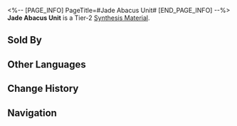 <%-- [PAGE_INFO]
PageTitle=#Jade Abacus Unit#
[END_PAGE_INFO] --%>
{{Item Infobox
|title       = Jade Abacus Unit
|id          = 181011
|image       = Item Jade Abacus Unit.png
|type        = 
|invCategory = Other Materials
|rarity      = 2
|effect      = Tier 2 Synthesis Material
|description = The most essential component of jade abaci, commonly used in the final step of installation.
|source1     = Assignment Rewards
|source2     = Oldies Depot
}}
{{Description|1=''"Pick one, they are all outdated models. But once installed, they will undoubtedly bring a soul-like essence to your machines."''}}
'''Jade Abacus Unit''' is a Tier-2 [[Synthesis Material]].

==Sold By==
{{Shop Availability}}

==Other Languages==
{{Other Languages
|en   = Jade Abacus Unit
|zhs  = 玉兆单元
|zht  = 玉兆單元
|ja   = 玉兆単元
|ko   = 옥조 유닛
|es   = Unidad de ábaco de jade
|fr   = Composant de boulier de jade
|ru   = Звено нефритовых счётов
|th   = Jade Abacus Unit
|vi   = Đơn Vị Bàn Tính Ngọc
|de   = Jade-Abakus-Einheit
|id   = Jade Abacus Unit
|pt   = Unidade de Ábaco de Jade
}}

==Change History==
{{Change History|2.0}}

==Navigation==
{{Synthesis Material Navbox}}